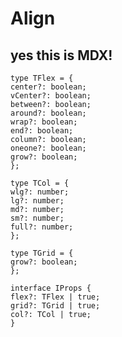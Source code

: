 
# Align

## yes this is **MDX**!

<Props of={TypeAlign} />

```
type TFlex = {
center?: boolean;
vCenter?: boolean;
between?: boolean;
around?: boolean;
wrap?: boolean;
end?: boolean;
column?: boolean;
oneone?: boolean;
grow?: boolean;
};

type TCol = {
wlg?: number;
lg?: number;
md?: number;
sm?: number;
full?: number;
};

type TGrid = {
grow?: boolean;
};

interface IProps {
flex?: TFlex | true;
grid?: TGrid | true;
col?: TCol | true;
}
```
